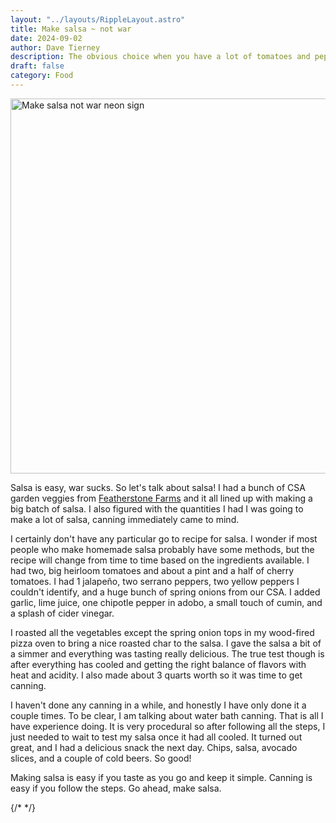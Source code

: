 ```yaml
---
layout: "../layouts/RippleLayout.astro"
title: Make salsa ~ not war
date: 2024-09-02
author: Dave Tierney
description: The obvious choice when you have a lot of tomatoes and peppers
draft: false
category: Food
---
```



<Image
  src={salsa}
  alt="Make salsa not war neon sign"
  height="600"
  width="1200"
/>

Salsa is easy, war sucks. So let's talk about salsa! I had a bunch of CSA garden veggies from <a href="https://www.featherstonefarm.com/" target="_blank" rel="noopener" className="whitespace-nowrap underline decoration-neon transition hover:text-neon">Featherstone Farms</a> and it all lined up with making a big batch of salsa. I also figured with the quantities I had I was going to make a lot of salsa, canning immediately came to mind.

I certainly don't have any particular go to recipe for salsa. I wonder if most people who make homemade salsa probably have some methods, but the recipe will change from time to time based on the ingredients available. I had two, big heirloom tomatoes and about a pint and a half of cherry tomatoes. I had 1 jalapeño, two serrano peppers, two yellow peppers I couldn't identify, and a huge bunch of spring onions from our CSA. I added garlic, lime juice, one chipotle pepper in adobo, a small touch of cumin, and a splash of cider vinegar.

I roasted all the vegetables except the spring onion tops in my wood-fired pizza oven to bring a nice roasted char to the salsa. I gave the salsa a bit of a simmer and everything was tasting really delicious. The true test though is after everything has cooled and getting the right balance of flavors with heat and acidity. I also made about 3 quarts worth so it was time to get canning.

I haven't done any canning in a while, and honestly I have only done it a couple times. To be clear, I am talking about water bath canning. That is all I have experience doing. It is very procedural so after following all the steps, I just needed to wait to test my salsa once it had all cooled. It turned out great, and I had a delicious snack the next day. Chips, salsa, avocado slices, and a couple of cold beers. So good!

Making salsa is easy if you taste as you go and keep it simple. Canning is easy if you follow the steps. Go ahead, make salsa.

{/* <a href="" target="_blank" rel="noopener" className="whitespace-nowrap underline decoration-neon transition hover:text-neon"></a> */}
